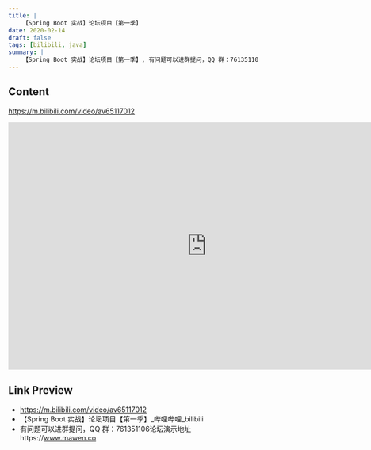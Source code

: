 ```yaml
---
title: |
    【Spring Boot 实战】论坛项目【第一季】
date: 2020-02-14
draft: false
tags: [bilibili, java]
summary: |
    【Spring Boot 实战】论坛项目【第一季】, 有问题可以进群提问，QQ 群：761351106论坛演示地址https://www.mawen.co
---
```


## Content

https://m.bilibili.com/video/av65117012


<iframe
    width="800"
    height="500"
    left="0" 
    top="0" 
    position="absolute"
    src="https://player.bilibili.com/player.html?cid=&aid=65117012&page=1&as_wide=1&high_quality=1&danmaku=0"
    title="【Spring Boot 实战】论坛项目【第一季】_哔哩哔哩_bilibili"
    frameBorder="no" 
    scrolling="no" 
    allowFullscreen>
</iframe>

## Link Preview

- https://m.bilibili.com/video/av65117012
- 【Spring Boot 实战】论坛项目【第一季】_哔哩哔哩_bilibili
- 有问题可以进群提问，QQ 群：761351106论坛演示地址https://www.mawen.co
